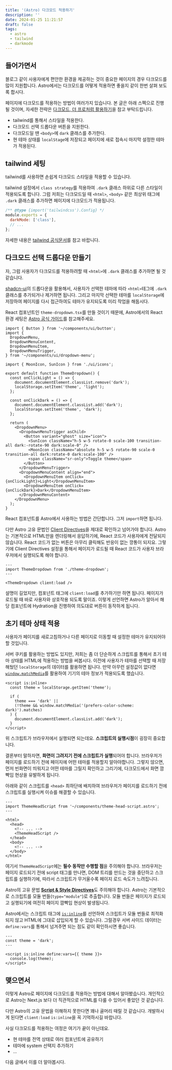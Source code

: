 ```yaml
---
title: '(Astro) 다크모드 적용하기'
description: ''
date: 2024-01-25 11:21:57
draft: false
tags:
  - astro
  - tailwind
  - darkmode
---
```


## 들어가면서

블로그 같이 사용자에게 편안한 환경을 제공하는 것이 중요한 페이지의 경우 다크모드를 많이 지원합니다. Astro에서는 다크모드를 어떻게 적용하면 좋을지 같이 한번 살펴 보도록 합시다.

페이지에 다크모드를 적용하는 방법이 여러가지 있습니다.
본 글은 아래 스펙으로 진행될 것이며, 자세한 전략은 [다크모드, 더 프로처럼 활용하기](https://bepyan.github.io/blog/2023/darkmode)을 참고 부탁드립니다.

- tailwind를 통해서 스타일을 적용한다.
- 다크모드 선택 드롭다운 버튼을 지원한다.
- 다크모드일 땐 `<body>`에 `dark` 클래스를 추가한다.
- 현 테마 상태를 `localStage`에 저장되고 페이지에 새로 접속시 마지막 설정한 테마가 적용된다.

## tailwind 세팅

tailwind를 사용하면 손쉽게 다크모드 스타일을 적용할 수 있습니다.

tailwind 설정에서 `class strategy`를 적용하여 `.dark` 클래스 하위로 다른 스타일이 적용되도록 합니다. 그럼 저희는 다크모드일 때 `<html>`, `<body>` 같은 최상위 태그에 `.dark` 클래스를 추가하면 페이지에 다크모드가 적용됩니다.

```js {3} title="tailwind.config.cjs"
/** @type {import('tailwindcss').Config} */
module.exports = {
  darkMode: ['class'],
  // ...
};
```

자세한 내용은 [tailwind 공식문서](https://tailwindcss.com/docs/dark-mode#toggling-dark-mode-manually)를 참고 바랍니다.

## 다크모드 선택 드롭다운 만들기

자, 그럼 사용자가 다크모드를 적용하려할 때 `<html>`에 `.dark` 클래스를 추가하면 될 것 같습니다.

[shadcn-ui](https://ui.shadcn.com/)의 드롭다운을 활용해서, 사용자가 선택한 테마에 따라 `<html>`테그에 `.dark` 클래스를 추가되거나 제거하면 됩니다. 그리고 마지막 선택한 테마를 `localStorage`에 저장하여 페이지를 다시 접근하여도 테마가 유지되도록 미리 작업을 해둡시다.

React 컴포넌트인 `theme-dropdown.tsx`를 만들 것이기 때문에, Astro에서의 React 환경 세팅은 [Astro 공식 가이드](https://docs.astro.build/en/guides/integrations-guide/react)를 참고해주세요.

```tsx title="components/theme-dropdown.tsx" {13,14,18,19}
import { Button } from '~/components/ui/button';
import {
  DropdownMenu,
  DropdownMenuContent,
  DropdownMenuItem,
  DropdownMenuTrigger,
} from '~/components/ui/dropdown-menu';

import { MoonIcon, SunIcon } from './ui/icons';

export default function ThemeDropdown() {
  const onClickLight = () => {
    document.documentElement.classList.remove('dark');
    localStorage.setItem('theme', 'light');
  };

  const onClickDark = () => {
    document.documentElement.classList.add('dark');
    localStorage.setItem('theme', 'dark');
  };

  return (
    <DropdownMenu>
      <DropdownMenuTrigger asChild>
        <Button variant="ghost" size="icon">
          <SunIcon className="h-5 w-5 rotate-0 scale-100 transition-all dark:-rotate-90 dark:scale-0" />
          <MoonIcon className="absolute h-5 w-5 rotate-90 scale-0 transition-all dark:rotate-0 dark:scale-100" />
          <span className="sr-only">Toggle theme</span>
        </Button>
      </DropdownMenuTrigger>
      <DropdownMenuContent align="end">
        <DropdownMenuItem onClick={onClickLight}>Light</DropdownMenuItem>
        <DropdownMenuItem onClick={onClickDark}>Dark</DropdownMenuItem>
      </DropdownMenuContent>
    </DropdownMenu>
  );
}
```

React 컴포넌트를 Astro에서 사용하는 방법은 간단합니다.
그저 `import`하면 됩니다.

다만 Astro 고유 문법인 [Client Directives](https://docs.astro.build/en/reference/directives-reference/#client-directives)을 제대로 확인하고 넘어가야 합니다. Astro는 기본적으로 HTML만을 렌더링해서 응답하기에, React 코드가 사용자에게 전달되지 않습니다. React 코드가 없는 버튼은 아무리 클릭해도 반응이 없는 깡통이 되지요. 그렇기에 Client Directives 설정을 통해서 페이지가 로드될 때 React 코드가 사용자 브라우저에서 실행되도록 해야 합니다.

```astro /client:load/
---
import ThemeDropdown from './theme-dropdown';
---

<ThemeDropdown client:load />
```

설명이 길었지만, 컴포넌트 태그에 `client:load`를 추가하기만 하면 됩니다. 페이지가 로드될 때 바로 사용자와 상호작용 되도록 말이죠. 이렇게 선언하면 Astro가 알아서 해당 컴포넌트에 Hydration을 진행하여 의도대로 버튼이 동작하게 됩니다.

## 초기 테마 상태 적용

사용자가 페이지를 새로고침하거나 다른 페이지로 이동할 때 설정한 테마가 유지되어야 할 것입니다.

서버 쿠키를 활용하는 방법도 있지만, 저희는 좀 더 단순하게 스크립트를 통해서 초기 테마 상태를 HTML에 적용하는 방법을 써봅시다. 이전에 사용자가 테마를 선택할 때 저장해뒀던 `localStorage`의 데이터를 활용하면 됩니다. 만약 아무런 설정값이 없다면 [`window.matchMedia`](https://developer.mozilla.org/ko/docs/Web/API/Window/matchMedia)를 활용하여 기기의 테마 정보가 적용되도록 했습니다.

```astro title="theme-head-script.astro"
<script is:inline>
  const theme = localStorage.getItem('theme');

  if (
    theme === 'dark' ||
    (!theme && window.matchMedia('(prefers-color-scheme: dark)').matches)
  ) {
    document.documentElement.classList.add('dark');
  }
</script>
```

위 스크립트가 브라우저에서 실행되면 되는데요. **스크립트의 실행시점**이 굉장히 중요합니다.

결론부터 말하자면, **화면이 그려지기 전에 스크립트가 실행**되어야 합니다.
브라우저가 페이지를 로드하기 전에 페이지에 어떤 테마를 적용할지 알아야합니다. 그렇지 않으면, 먼저 빈화면이 띄워지고 어떤 테마를 그릴지 확인하고 그리기에, 다크모드에서 화면 깜빡임 현상을 유발하게 됩니다.

아래와 같이 스크립트를 `<head>` 최하단에 배치하여 브라우저가 페이지를 로드하기 전에 스크립트를 실행시켜 이슈를 해결할 수 있습니다.

```astro {8}
---
import ThemeHeadScript from '~/components/theme-head-script.astro';
---

<html>
  <head>
    <!-- ... -->
    <ThemeHeadScript />
  </head>
  <body>
    <!-- ... -->
  </body>
</html>
```

여기서 `ThemeHeadScript`에는 **필수 동작만 수행할 점**을 주의해야 합니다.
브라우저는 페이지 로드되기 전에 script 태그를 만나면, DOM 트리를 만드는 것을 중단하고 스크립트를 실행하기에, 따라서 스크립트가 무거울수록 페이지 로드 속도가 느려집니다.

Astro의 고유 문법 [**Script & Style Directives**](https://docs.astro.build/en/reference/directives-reference/#script--style-directives)도 주의해야 합니다.
Astro는 기본적으로 스크립트를 모듈 번들(`type="module"`)로 추출합니다. 모듈 번들은 페이지가 로드되고 실행되기에 여전히 페이지 깜빡임 현상이 발생됩니다.

Astro에서는 스크립트 태그에 [`is:inline`](https://docs.astro.build/en/reference/directives-reference/#isinline)를 선언하여 스크립트가 모듈 번들로 최적화되지 않고 HTML에 그대로 삽입되게 할 수 있습니다. 그럴경우 서버 사이드 데이터는 `define:vars`를 통해서 넘겨주면 되는 점도 같이 확인하시면 좋습니다.

```astro title="theme-head-script.astro" /is:inline/
---
const theme = 'dark';
---

<script is:inline define:vars={{ theme }}>
  console.log(theme);
</script>
```

## 맺으면서

이렇게 Astro로 페이지에 다크모드를 적용하는 방법에 대해서 알아봤습니다.
개인적으로 Astro는 Next.js 보다 더 직관적으로 HTML를 다룰 수 있어서 좋았던 것 같습니다.

다만 Astro의 고유 문법을 이해하지 못한다면 꽤나 골머리 때릴 것 같습니다.
개발하시게 된다면 `client:load` `is:inline`을 꼭 기억하시길 바랍니다.

사실 다크모드를 적용하는 여정은 여기가 끝이 아닌데요.

- 현 테마를 전역 상태로 여러 컴포넌트에 공유하기
- 테마에 system 선택지 추가하기
- ...

다음 글에서 이를 더 알아봅시다.
